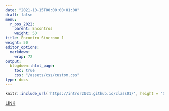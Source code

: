 ```yaml
---
date: "2021-10-15T00:00:00+01:00"
draft: false
menu:
  r_pos_2022:
    parent: Encontros
    weight: 50
title: Encontro Síncrono 1
weight: 50
editor_options: 
  markdown: 
    wrap: 72
output: 
  blogdown::html_page:
    toc: true
    css: "/assets/css/custom.css"
type: docs
---
```



```r
knitr::include_url('https://intror2021.github.io/class01/', height = "500px")
```

[LINK](https://intror2021.github.io/class01/)

